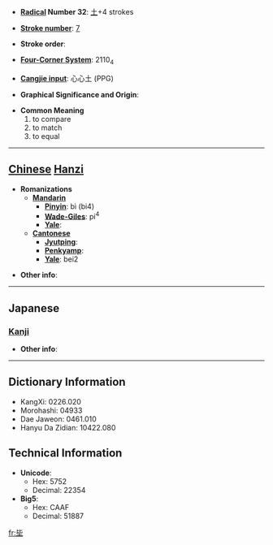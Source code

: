 * '''[[Wiktionary:Chinese radical index| Radical]] Number 32''': [[Wiktionary:Chinese radical index 土|土]]+4 strokes

* '''[[Wiktionary:Chinese total strokes index|Stroke number]]''': [[Wiktionary:Chinese total strokes index 7|7]]

* '''Stroke order''': 

* '''[[Wiktionary:Chinese four corner index|Four-Corner System]]''': 2110<sub>4</sub>

* '''[[Wiktionary:Chinese Cangjie index|Cangjie input]]''': 心心土 (PPG)

* '''Graphical Significance and Origin''': 

* '''Common Meaning'''
*#to compare
*# to match
*# to equal


----

== [[Chinese]] [[Hanzi]] ==

* '''Romanizations'''
** '''[[Mandarin]]'''
*** '''[[Pinyin]]''': bì (bi4)
*** '''[[Wade-Giles]]''': pi<sup>4</sup>
*** '''[[Yale]]''': 
** '''[[Cantonese]]'''
*** '''[[Jyutping]]''':
*** '''[[Penkyamp]]''': 
*** '''[[Yale]]''': bei2

* '''Other info''': 

----

==Japanese==
===[[Kanji]]===
{{kanji|on readings=[[ひ]] (hi), [[び]] (bi)
|kun readings=[[きじはし]] (kijihashi)
}}

* '''Other info''':  

----

== Dictionary Information ==

* KangXi: 0226.020
* Morohashi: 04933
* Dae Jaweon: 0461.010
* Hanyu Da Zidian: 10422.080

== Technical Information ==

* '''Unicode''':
** Hex: 5752
** Decimal: 22354
* '''Big5''':
** Hex: CAAF
** Decimal: 51887

[[fr:坒]]
